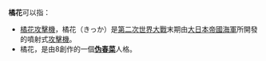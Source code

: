 '''橘花'''可以指：
* [[橘花攻擊機|橘花攻擊機]]，橘花（きっか）是[[第二次世界大戰|第二次世界大戰]]末期由[[大日本帝國海軍|大日本帝國海軍]]所開發的噴射式[[攻擊機|攻擊機]]。
* 橘花，是由8創作的一個'''[[偽春菜|伪春菜]]'''人格。
{{Disambig}}